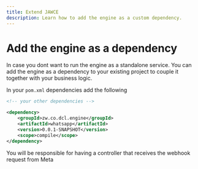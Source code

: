 ```yaml
---
title: Extend JAWCE
description: Learn how to add the engine as a custom dependency.
---
```


# Add the engine as a dependency
In case you dont want to run the engine as a standalone service. You can add the engine as a dependency to your existing project to couple it together with your business logic.


In your `pom.xml` dependencies add the following

```xml
<!-- your other dependencies -->

<dependency>
    <groupId>zw.co.dcl.engine</groupId>
    <artifactId>whatsapp</artifactId>
    <version>0.0.1-SNAPSHOT</version>
    <scope>compile</scope>
</dependency>
```

You will be responsible for having a controller that receives the webhook request from Meta